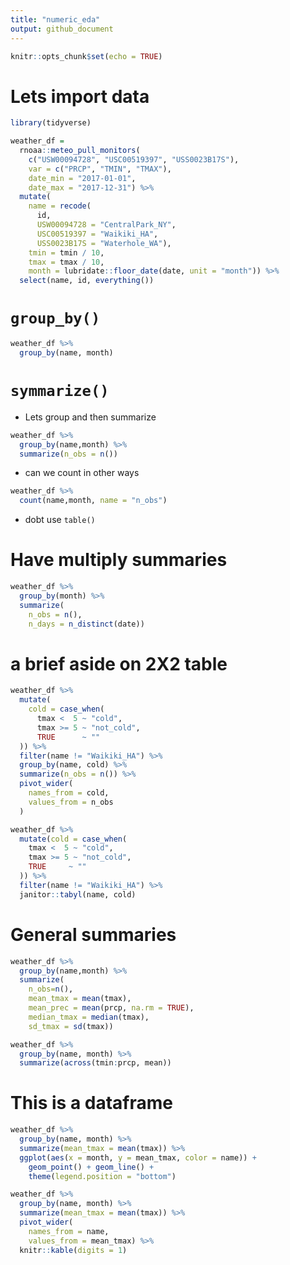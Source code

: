 ```yaml
---
title: "numeric_eda"
output: github_document
---
```


```r
knitr::opts_chunk$set(echo = TRUE)
```

# Lets import data
```r
library(tidyverse)
```

```r
weather_df = 
  rnoaa::meteo_pull_monitors(
    c("USW00094728", "USC00519397", "USS0023B17S"),
    var = c("PRCP", "TMIN", "TMAX"), 
    date_min = "2017-01-01",
    date_max = "2017-12-31") %>%
  mutate(
    name = recode(
      id, 
      USW00094728 = "CentralPark_NY", 
      USC00519397 = "Waikiki_HA",
      USS0023B17S = "Waterhole_WA"),
    tmin = tmin / 10,
    tmax = tmax / 10,
    month = lubridate::floor_date(date, unit = "month")) %>%
  select(name, id, everything())
```
# `group_by()`

```r
weather_df %>%
  group_by(name, month)
```
#  `symmarize()`
* Lets group and then summarize
```r
weather_df %>%
  group_by(name,month) %>%
  summarize(n_obs = n())
```

* can we count in other ways
```r
weather_df %>%
  count(name,month, name = "n_obs")
```
* dobt use `table()`

# Have multiply summaries
```r
weather_df %>%
  group_by(month) %>%
  summarize(
    n_obs = n(),
    n_days = n_distinct(date))
```
# a brief aside on 2X2 table
```r
weather_df %>% 
  mutate(
    cold = case_when(
      tmax <  5 ~ "cold",
      tmax >= 5 ~ "not_cold",
      TRUE      ~ ""
  )) %>% 
  filter(name != "Waikiki_HA") %>% 
  group_by(name, cold) %>% 
  summarize(n_obs = n()) %>% 
  pivot_wider(
    names_from = cold,
    values_from = n_obs
  )
```
```r
weather_df %>% 
  mutate(cold = case_when(
    tmax <  5 ~ "cold",
    tmax >= 5 ~ "not_cold",
    TRUE     ~ ""
  )) %>% 
  filter(name != "Waikiki_HA") %>% 
  janitor::tabyl(name, cold)
```
# General summaries
```r
weather_df %>%
  group_by(name,month) %>%
  summarize(
    n_obs=n(),
    mean_tmax = mean(tmax),
    mean_prec = mean(prcp, na.rm = TRUE),
    median_tmax = median(tmax),
    sd_tmax = sd(tmax))
```

```r
weather_df %>%
  group_by(name, month) %>%
  summarize(across(tmin:prcp, mean))
```

# This is a dataframe
```r
weather_df %>%
  group_by(name, month) %>%
  summarize(mean_tmax = mean(tmax)) %>%
  ggplot(aes(x = month, y = mean_tmax, color = name)) + 
    geom_point() + geom_line() + 
    theme(legend.position = "bottom")
```

```r
weather_df %>%
  group_by(name, month) %>%
  summarize(mean_tmax = mean(tmax)) %>% 
  pivot_wider(
    names_from = name,
    values_from = mean_tmax) %>% 
  knitr::kable(digits = 1)
```







